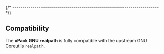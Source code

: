 
{/* ------------------------------------------------------------------------ */}

## Compatibility

The **xPack GNU realpath** is fully compatible with the upstream
GNU Coreutils `realpath`.
